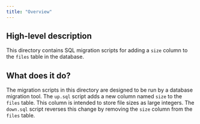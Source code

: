 ```yaml
---
title: "Overview"
---
```


## High-level description
This directory contains SQL migration scripts for adding a `size` column to the `files` table in the database. 

## What does it do?
The migration scripts in this directory are designed to be run by a database migration tool. The `up.sql` script adds a new column named `size` to the `files` table. This column is intended to store file sizes as large integers. The `down.sql` script reverses this change by removing the `size` column from the `files` table. 
